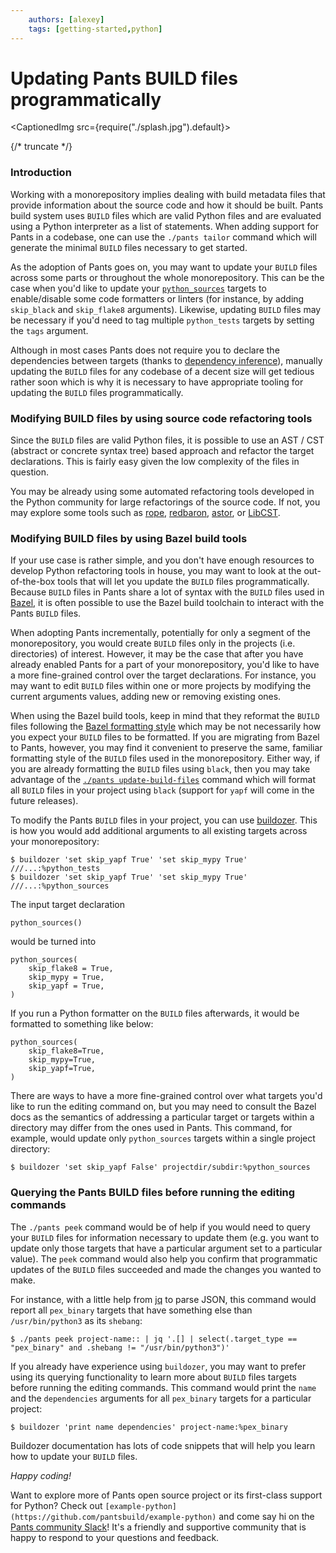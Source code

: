 ```yaml
---
    authors: [alexey]
    tags: [getting-started,python]
---
```


# Updating Pants BUILD files programmatically

<CaptionedImg src={require("./splash.jpg").default}></CaptionedImg>

{/* truncate */}

### Introduction

Working with a monorepository implies dealing with build metadata files that provide information about the source code and how it should be built. Pants build system uses `BUILD` files which are valid Python files and are evaluated using a Python interpreter as a list of statements. When adding support for Pants in a codebase, one can use the `./pants tailor` command which will generate the minimal `BUILD` files necessary to get started.

As the adoption of Pants goes on, you may want to update your `BUILD` files across some parts or throughout the whole monorepository. This can be the case when you'd like to update your [`python_sources`](https://www.pantsbuild.org/v2.9/docs/reference-python_sources) targets to enable/disable some code formatters or linters (for instance, by adding `skip_black` and `skip_flake8` arguments). Likewise, updating `BUILD` files may be necessary if you'd need to tag multiple `python_tests` targets by setting the `tags` argument.

Although in most cases Pants does not require you to declare the dependencies between targets (thanks to [dependency inference](../2020-10-29-dependency-inference/index.mdx#dependency-inference)), manually updating the `BUILD` files for any codebase of a decent size will get tedious rather soon which is why it is necessary to have appropriate tooling for updating the `BUILD` files programmatically.

### Modifying BUILD files by using source code refactoring tools

Since the `BUILD` files are valid Python files, it is possible to use an AST / CST (abstract or concrete syntax tree) based approach and refactor the target declarations. This is fairly easy given the low complexity of the files in question.

You may be already using some automated refactoring tools developed in the Python community for large refactorings of the source code. If not, you may explore some tools such as [rope](https://github.com/python-rope/rope), [redbaron](https://github.com/PyCQA/redbaron), [astor](https://github.com/berkerpeksag/astor), or [LibCST](https://github.com/Instagram/LibCST).

### Modifying BUILD files by using Bazel build tools

If your use case is rather simple, and you don't have enough resources to develop Python refactoring tools in house, you may want to look at the out-of-the-box tools that will let you update the `BUILD` files programmatically. Because `BUILD` files in Pants share a lot of syntax with the `BUILD` files used in [Bazel](https://bazel.build/), it is often possible to use the Bazel build toolchain to interact with the Pants `BUILD` files.

When adopting Pants incrementally, potentially for only a segment of the monorepository, you would create `BUILD` files only in the projects (i.e. directories) of interest. However, it may be the case that after you have already enabled Pants for a part of your monorepository, you'd like to have a more fine-grained control over the target declarations. For instance, you may want to edit `BUILD` files within one or more projects by modifying the current arguments values, adding new or removing existing ones.

When using the Bazel build tools, keep in mind that they reformat the `BUILD` files following the [Bazel formatting style](https://github.com/bazelbuild/buildtools/blob/master/buildifier/README.md) which may be not necessarily how you expect your `BUILD` files to be formatted. If you are migrating from Bazel to Pants, however, you may find it convenient to preserve the same, familiar formatting style of the `BUILD` files used in the monorepository. Either way, if you are already formatting the `BUILD` files using `black`, then you may take advantage of the
[`./pants update-build-files`](https://www.pantsbuild.org/v2.9/docs/reference-update-build-files) command which will format all `BUILD` files in your project using `black` (support for `yapf` will come in the future releases).

To modify the Pants `BUILD` files in your project, you can use [buildozer](https://github.com/bazelbuild/buildtools/blob/master/buildozer/README.md). This is how you would add additional arguments to all existing targets across your monorepository:

```
$ buildozer 'set skip_yapf True' 'set skip_mypy True' ///...:%python_tests
$ buildozer 'set skip_yapf True' 'set skip_mypy True' ///...:%python_sources
```

The input target declaration

```
python_sources()
```

would be turned into

```
python_sources(
    skip_flake8 = True,
    skip_mypy = True,
    skip_yapf = True,
)
```

If you run a Python formatter on the `BUILD` files afterwards, it would be formatted to something like below:

```
python_sources(
    skip_flake8=True,
    skip_mypy=True,
    skip_yapf=True,
)
```

There are ways to have a more fine-grained control over what targets you'd like to run the editing command on, but you may need to consult the Bazel docs as the semantics of addressing a particular target or targets within a directory may differ
from the ones used in Pants. This command, for example, would update only `python_sources` targets within a single project directory:

```
$ buildozer 'set skip_yapf False' projectdir/subdir:%python_sources
```

### Querying the Pants BUILD files before running the editing commands

The `./pants peek` command would be of help if you would need to query your `BUILD` files for information necessary to update them (e.g. you want to update only those targets that have a particular argument set to a particular value). The `peek` command would also help you confirm that programmatic updates of the `BUILD` files succeeded and made the changes you wanted to make.

For instance, with a little help from [jq](https://stedolan.github.io/jq/) to parse JSON, this command would report all `pex_binary` targets that have something else than `/usr/bin/python3` as its `shebang`:

```
$ ./pants peek project-name:: | jq '.[] | select(.target_type == "pex_binary" and .shebang != "/usr/bin/python3")'
```

If you already have experience using `buildozer`, you may want to prefer using its querying functionality to learn more about `BUILD` files targets before running the editing commands. This command would print the `name` and the `dependencies` arguments for all `pex_binary` targets for a particular project:

```
$ buildozer 'print name dependencies' project-name:%pex_binary
```

Buildozer documentation has lots of code snippets that will help you learn how to update your `BUILD` files.

_Happy coding!_

Want to explore more of Pants open source project or its first-class support for Python? Check out `[example-python](https://github.com/pantsbuild/example-python)` and come say hi on the [Pants community Slack](https://pantsbuild.slack.com)! It's a friendly and supportive community that is happy to respond to your questions and feedback.
